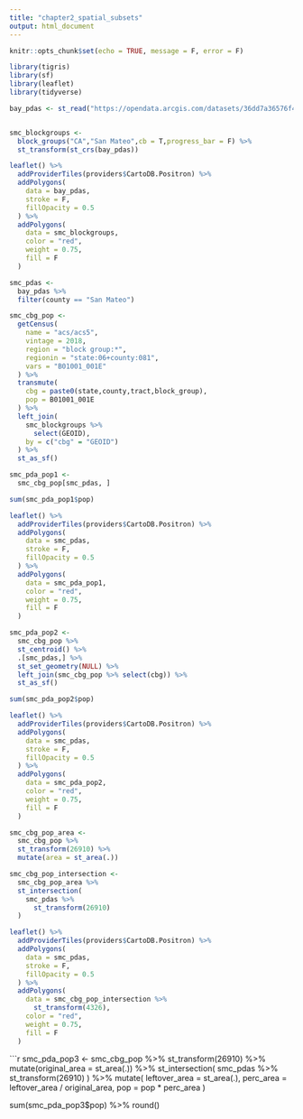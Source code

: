 ```yaml
---
title: "chapter2_spatial_subsets"
output: html_document
---
```


```r
knitr::opts_chunk$set(echo = TRUE, message = F, error = F)

library(tigris)
library(sf)
library(leaflet)
library(tidyverse)

bay_pdas <- st_read("https://opendata.arcgis.com/datasets/36dd7a36576f42d4a3d6b0708e3982f4_0.geojson")


smc_blockgroups <-
  block_groups("CA","San Mateo",cb = T,progress_bar = F) %>%
  st_transform(st_crs(bay_pdas))

leaflet() %>%
  addProviderTiles(providers$CartoDB.Positron) %>%
  addPolygons(
    data = bay_pdas,
    stroke = F,
    fillOpacity = 0.5
  ) %>%
  addPolygons(
    data = smc_blockgroups,
    color = "red",
    weight = 0.75,
    fill = F
  )
```
```r

smc_pdas <-
  bay_pdas %>%
  filter(county == "San Mateo")

smc_cbg_pop <-
  getCensus(
    name = "acs/acs5",
    vintage = 2018,
    region = "block group:*",
    regionin = "state:06+county:081",
    vars = "B01001_001E"
  ) %>%
  transmute(
    cbg = paste0(state,county,tract,block_group),
    pop = B01001_001E
  ) %>%
  left_join(
    smc_blockgroups %>%
      select(GEOID),
    by = c("cbg" = "GEOID")
  ) %>%
  st_as_sf()

smc_pda_pop1 <-
  smc_cbg_pop[smc_pdas, ]

sum(smc_pda_pop1$pop)

leaflet() %>%
  addProviderTiles(providers$CartoDB.Positron) %>% 
  addPolygons(
    data = smc_pdas,
    stroke = F,
    fillOpacity = 0.5
  ) %>%
  addPolygons(
    data = smc_pda_pop1,
    color = "red",
    weight = 0.75,
    fill = F
  )
```

```r

smc_pda_pop2 <-
  smc_cbg_pop %>%
  st_centroid() %>%
  .[smc_pdas,] %>%
  st_set_geometry(NULL) %>%
  left_join(smc_cbg_pop %>% select(cbg)) %>%
  st_as_sf()

sum(smc_pda_pop2$pop)

leaflet() %>% 
  addProviderTiles(providers$CartoDB.Positron) %>% 
  addPolygons(
    data = smc_pdas,
    stroke = F,
    fillOpacity = 0.5
  ) %>% 
  addPolygons(
    data = smc_pda_pop2,
    color = "red",
    weight = 0.75,
    fill = F
  )
```

```r

smc_cbg_pop_area <- 
  smc_cbg_pop %>%
  st_transform(26910) %>%
  mutate(area = st_area(.))

smc_cbg_pop_intersection <-
  smc_cbg_pop_area %>%
  st_intersection(
    smc_pdas %>%
      st_transform(26910)
  )

leaflet() %>%
  addProviderTiles(providers$CartoDB.Positron) %>%
  addPolygons(
    data = smc_pdas,
    stroke = F,
    fillOpacity = 0.5
  ) %>%
  addPolygons(
    data = smc_cbg_pop_intersection %>%
      st_transform(4326),
    color = "red",
    weight = 0.75,
    fill = F
  )
```

```r

smc_pda_pop3 <-
  smc_cbg_pop %>%
  st_transform(26910) %>%
  mutate(original_area = st_area(.)) %>%
  st_intersection(
    smc_pdas %>%
      st_transform(26910)
  ) %>%
  mutate(
    leftover_area = st_area(.),
    perc_area = leftover_area / original_area,
    pop = pop * perc_area
  )

sum(smc_pda_pop3$pop) %>% round()